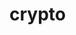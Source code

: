 # crypto


<ul className="grid grid-cols-1 md:grid-cols-2 lg:grid-cols-3 xl:grid-cols-4 gap-4 -ml-6">
<ReferenceCard
        title="Dd"
        description="active, all_binance_trading_pairs, ath, atl, balance, basic, binance_available_quotes_for_each_coin, candle,..."
        url="/sdk/reference/crypto/dd"
    />
<ReferenceCard
        title="Defi"
        description="anchor_data, aterra, ayr, dtvl, gacc, gdapps, gov_proposals, ldapps, luna_supply, newsletters, sinfo, sratio,..."
        url="/sdk/reference/crypto/defi"
    />
<ReferenceCard
        title="Disc"
        description="categories_keys, coins, coins_for_given_exchange, coin_list, cpsearch, dapps, dapp_categories, dapp_chains,..."
        url="/sdk/reference/crypto/disc"
    />
<ReferenceCard
        title="Nft"
        description="collections, fp, stats"
        url="/sdk/reference/crypto/nft"
    />
<ReferenceCard
        title="Onchain"
        description="baas, balance, btcsingleblock, btc_supply, btc_transac, dex_trades_monthly, dvcp, erc20_tokens, gwei, hist,..."
        url="/sdk/reference/crypto/onchain"
    />
<ReferenceCard
        title="Ov"
        description="altindex, btcrb, categories, cbpairs, coin_list, contracts, cr, crypto_hack, crypto_hacks, crypto_hack_slugs,..."
        url="/sdk/reference/crypto/ov"
    />
<ReferenceCard
        title="Tools"
        description="apy, il"
        url="/sdk/reference/crypto/tools"
    />
<ReferenceCard
    title="Candle"
    description="Plot candle chart from dataframe. [Source: Binance]"
    url="/sdk/reference/crypto/candle"
    chevron={false}
/>
<ReferenceCard
    title="Chart"
    description="Load data for Technical Analysis"
    url="/sdk/reference/crypto/chart"
    chevron={false}
/>
<ReferenceCard
    title="Find"
    description="Find similar coin by coin name,symbol or id."
    url="/sdk/reference/crypto/find"
    chevron={false}
/>
<ReferenceCard
    title="Load"
    description="Load crypto currency to get data for"
    url="/sdk/reference/crypto/load"
    chevron={false}
/>
<ReferenceCard
    title="Price"
    description="Displays live price from pyth live feed [Source: https://pyth.network/]"
    url="/sdk/reference/crypto/price"
    chevron={false}
/>
</ul>
